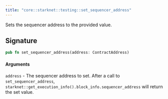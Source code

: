 ```yaml
---
title: "core::starknet::testing::set_sequencer_address"
---
```


Sets the sequencer address to the provided value.

## Signature

```rust
pub fn set_sequencer_address(address: ContractAddress)
```




#### Arguments

`address` - The sequencer address to set.
After a call to `set_sequencer_address`,
`starknet::get_execution_info().block_info.sequencer_address` will return the set value.

